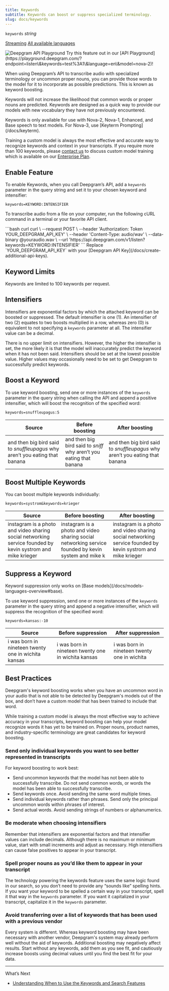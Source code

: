 ```yaml
---
title: Keywords
subtitle: Keywords can boost or suppress specialized terminology.
slug: docs/keywords
---
```



`keywords` *string*

<Markdown src="../snippets/pre-recorded.mdx" /> [Streaming](/docs/getting-started-with-live-streaming-audio) [All available languages](/docs/models-languages-overview)

<div class="api-playground-call">
<span>
<img src="https://res.cloudinary.com/deepgram/image/upload/v1717523786/devex/codey-greeting_rekqe1.svg" alt="Deepgram API Playground"/>   Try this feature out in our [API Playground](https://playground.deepgram.com/?endpoint=listen\&keywords=test%3A1\&language=en\&model=nova-2)!
</span>
</div>

When using Deepgram’s API to transcribe audio with specialized terminology or uncommon proper nouns, you can provide those words to the model for it to incorporate as possible predictions. This is known as keyword boosting.

Keywords will not increase the likelihood that common words or proper nouns are predicted. Keywords are designed as a quick way to provide our models with new vocabulary they have not previously encountered.

<Info>
  Keywords is only available for use with Nova-2, Nova-1, Enhanced, and Base speech to text models. For Nova-3, use [Keyterm Prompting](/docs/keyterm).

  Training a custom model is always the most effective and accurate way to recognize keywords and context in your transcripts. If you require more than 100 keywords, please [contact us](https://deepgram.com/contact-us) to discuss custom model training which is available on our [Enterprise Plan](https://deepgram.com/pricing).
</Info>

## Enable Feature

To enable Keywords, when you call Deepgram’s API, add a `keywords` parameter in the query string and set it to your chosen keyword and intensifier:

`keywords=KEYWORD:INTENSIFIER`

To transcribe audio from a file on your computer, run the following cURL command in a terminal or your favorite API client.

<CodeGroup>
  ```bash curl
  curl \
    --request POST \
    --header 'Authorization: Token YOUR_DEEPGRAM_API_KEY' \
    --header 'Content-Type: audio/wav' \
    --data-binary @youraudio.wav \
    --url 'https://api.deepgram.com/v1/listen?keywords=KEYWORD:INTENSIFIER'
  ```
</CodeGroup>

<Warning>
  Replace `YOUR_DEEPGRAM_API_KEY` with your [Deepgram API Key](/docs/create-additional-api-keys).
</Warning>

## Keyword Limits

Keywords are limited to 100 keywords per request.

## Intensifiers

Intensifiers are exponential factors by which the attached keyword can be boosted or suppressed. The default intensifier is one (1). An intensifier of two (2) equates to two boosts multiplied in a row, whereas zero (0) is equivalent to not specifying a `keywords` parameter at all. The intensifier value can be a decimal.

There is no upper limit on intensifiers. However, the higher the intensifier is set, the more likely it is that the model will inaccurately predict the keyword when it has not been said. Intensifiers should be set at the lowest possible value. Higher values may occasionally need to be set to get Deepgram to successfully predict keywords.

## Boost a Keyword

To use keyword boosting, send one or more instances of the `keywords` parameter in the query string when calling the API and append a positive intensifier, which will boost the recognition of the specified word:

`keywords=snuffleupagus:5`

| Source                                                                      | Before boosting                                                     | After boosting                                                              |
| --------------------------------------------------------------------------- | ------------------------------------------------------------------- | --------------------------------------------------------------------------- |
| and then big bird said to *snuffleupagus* why aren’t you eating that banana | and then big bird said to *sniff* why aren’t you eating that banana | and then big bird said to *snuffleupagus* why aren’t you eating that banana |

## Boost Multiple Keywords

You can boost multiple keywords individually:

`keywords=systrom&keywords=krieger`

| Source                                                                                                     | Before boosting                                                                                     | After boosting                                                                                             |
| ---------------------------------------------------------------------------------------------------------- | --------------------------------------------------------------------------------------------------- | ---------------------------------------------------------------------------------------------------------- |
| instagram is a photo and video sharing social networking service founded by kevin systrom and mike krieger | instagram is a photo and video sharing social networking service founded by kevin system and mike k | instagram is a photo and video sharing social networking service founded by kevin systrom and mike krieger |

## Suppress a Keyword

<Info>
  Keyword suppression only works on [Base models](/docs/models-languages-overview#base).
</Info>

To use keyword suppression, send one or more instances of the `keywords` parameter in the query string and append a negative intensifier, which will suppress the recognition of the specified word:

`keywords=kansas:-10`

| Source                                              | Before suppression                                  | After suppression                            |
| --------------------------------------------------- | --------------------------------------------------- | -------------------------------------------- |
| i was born in nineteen twenty one in wichita kansas | i was born in nineteen twenty one in wichita kansas | i was born in nineteen twenty one in wichita |

## Best Practices

Deepgram's keyword boosting works when you have an uncommon word in your audio that is not able to be detected by Deepgram's models out of the box, and don’t have a custom model that has been trained to include that word.

While training a custom model is always the most effective way to achieve accuracy in your transcripts, keyword boosting can help your model recognize words it has yet to be trained on. Proper nouns, product names, and industry-specific terminology are great candidates for keyword boosting.

### Send only individual keywords you want to see better represented in transcripts

For keyword boosting to work best:

* Send uncommon keywords that the model has not been able to successfully transcribe. Do not send common words, or words the model has been able to successfully transcribe.
* Send keywords once. Avoid sending the same word multiple times.
* Send individual keywords rather than phrases. Send only the principal uncommon words within phrases of interest.
* Send actual words. Avoid sending strings of numbers or alphanumerics.

### Be moderate when choosing intensifiers

Remember that intensifiers are exponential factors and that intensifier values can include decimals. Although there is no maximum or minimum value, start with small increments and adjust as necessary. High intensifiers can cause false positives to appear in your transcript.

### Spell proper nouns as you’d like them to appear in your transcript

The technology powering the keywords feature uses the same logic found in our search, so you don’t need to provide any “sounds like” spelling hints. If you want your keyword to be spelled a certain way in your transcript, spell it that way in the `keywords` parameter. If you want it capitalized in your transcript, capitalize it in the `keywords` parameter.

### Avoid transferring over a list of keywords that has been used with a previous vendor

Every system is different. Whereas keyword boosting may have been necessary with another vendor, Deepgram's system may already perform well without the aid of keywords. Additional boosting may negatively affect results. Start without any keywords, add them as you see fit, and cautiously increase boosts using decimal values until you find the best fit for your data.

***

What’s Next

* [Understanding When to Use the Keywords and Search Features](/docs/keywords-vs-search)
